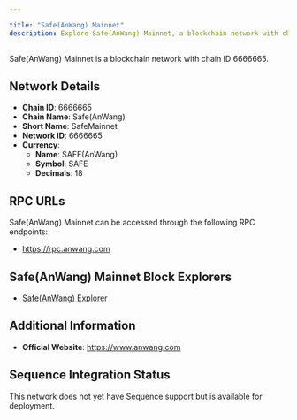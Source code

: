 ```yaml
---

title: "Safe(AnWang) Mainnet"
description: Explore Safe(AnWang) Mainnet, a blockchain network with chain ID 6666665. Learn about its native currency, SAFE(AnWang), and how to interact with the network.
---
```




Safe(AnWang) Mainnet is a blockchain network with chain ID 6666665.

## Network Details

- **Chain ID**: 6666665
- **Chain Name**: Safe(AnWang)
- **Short Name**: SafeMainnet
- **Network ID**: 6666665
- **Currency**: 
  - **Name**: SAFE(AnWang)
  - **Symbol**: SAFE
  - **Decimals**: 18

## RPC URLs

Safe(AnWang) Mainnet can be accessed through the following RPC endpoints:

- https://rpc.anwang.com

## Safe(AnWang) Mainnet Block Explorers

- [Safe(AnWang) Explorer](http://safe4.anwang.com)

## Additional Information

- **Official Website**: https://www.anwang.com

## Sequence Integration Status

This network does not yet have Sequence support but is available for deployment.
